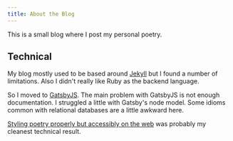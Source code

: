 ```yaml
---
title: About the Blog
---
```

This is a small blog where I post my personal poetry.

## Technical

My blog mostly used to be based around [Jekyll](https://jekyllrb.com/)
but I found a number of limitations.  Also I didn't really like Ruby
as the backend language.

So I moved to [GatsbyJS](https://www.gatsbyjs.com/). The main problem
with GatsbyJS is not enough documentation.  I struggled a little with
Gatsby's node model.  Some idioms common with relational databases are
a little awkward here.

[Styling poetry properly but accessibly on the
web](https://mstewartgallus.github.io/web/2022/11/25/marking-up-poetry/)
was probably my cleanest technical result.
